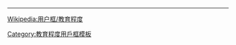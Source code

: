 {{Userbox
  |border-c = #578AC3
  |border-s = 1
  |id       = [[File:UnivOfTokyo mark.svg|35px]]
  |id-c     = white
  |id-fc    =
  |id-s     =
  |info     = 這個用户是'''[[东京大学|<span style="color:white;">东京大学</span>]]'''的學生、校友或教职人员。
  |info-c   = #578AC3
  |info-s   = 10
  |info-fc  = white
  |usercategory = 东京大学维基人
  |nocat    = {{{nocat|}}}
}}<noinclude>
<div style="clear:both">
----
[[Wikipedia:用户框/教育程度]]</div>
{{UF-hcard-part}}
[[Category:教育程度用戶框模板]]
</noinclude>